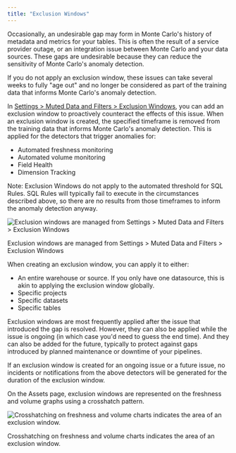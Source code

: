 ```yaml
---
title: "Exclusion Windows"
---
```


Occasionally, an undesirable gap may form in Monte Carlo's history of metadata and metrics for your tables. This is often the result of a service provider outage, or an integration issue between Monte Carlo and your data sources. These gaps are undesirable because they can reduce the sensitivity of Monte Carlo's anomaly detection.

If you do not apply an exclusion window, these issues can take several weeks to fully "age out" and no longer be considered as part of the training data that informs Monte Carlo's anomaly detection.

In [Settings > Muted Data and Filters > Exclusion Windows](https://getmontecarlo.com/settings/muted-data/exclusion-windows), you can add an exclusion window to proactively counteract the effects of this issue. When an exclusion window is created, the specified timeframe is removed from the training data that informs Monte Carlo's anomaly detection. This is applied for the detectors that trigger anomalies for:

* Automated freshness monitoring
* Automated volume monitoring
* Field Health
* Dimension Tracking

Note: Exclusion Windows do not apply to the automated threshold for SQL Rules. SQL Rules will typically fail to execute in the circumstances described above, so there are no results from those timeframes to inform the anomaly detection anyway.

![Exclusion windows are managed from Settings > Muted Data and Filters > Exclusion Windows](/images/61da21a-Pasted_Image_9_27_23__5_20_PM.png)

Exclusion windows are managed from Settings > Muted Data and Filters > Exclusion Windows

When creating an exclusion window, you can apply it to either:

* An entire warehouse or source. If you only have one datasource, this is akin to applying the exclusion window globally.
* Specific projects
* Specific datasets
* Specific tables

Exclusion windows are most frequently applied after the issue that introduced the gap is resolved. However, they can also be applied while the issue is ongoing (in which case you'd need to guess the end time). And they can also be added for the future, typically to protect against gaps introduced by planned maintenance or downtime of your pipelines.

If an exclusion window is created for an ongoing issue or a future issue, no incidents or notifications from the above detectors will be generated for the duration of the exclusion window.

On the Assets page, exclusion windows are represented on the freshness and volume graphs using a crosshatch pattern.

![Crosshatching on freshness and volume charts indicates the area of an exclusion window.](/images/0bc3159-Pasted_Image_9_27_23__5_18_PM.png)

Crosshatching on freshness and volume charts indicates the area of an exclusion window.